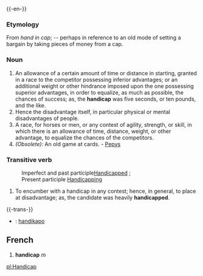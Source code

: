 {{-en-}}
===Etymology===
From ''hand in cap''; -- perhaps in reference to an old mode of setting a bargain by taking pieces of money from a cap.  
===Noun===
#An allowance of a certain amount of time or distance in starting, granted in a race to the competitor possessing inferior advantages; or an additional weight or other hindrance imposed upon the one possessing superior advantages, in order to equalize, as much as possible, the chances of success; as, the '''handicap''' was five seconds, or ten pounds, and the like.
#Hence the disadvantage itself, in particular physical or mental disadvantages of people.
#A race, for horses or men, or any contest of agility, strength, or skill, in which there is an allowance of time, distance, weight, or other advantage, to equalize the chances of the competitors.
#''(Obsolete):'' An old game at cards. - [[Pepys]]

===Transitive verb===
:Imperfect and past participle[[Handicapped]] ; 
:Present participle [[Handicapping]]
#To encumber with a handicap in any contest; hence, in general, to place at disadvantage; as, the candidate was heavily '''handicapped'''.


{{-trans-}}

* {{io}} : [[handikapo]]


==French==
# '''handicap''' ''m''

[[pl:Handicap]]